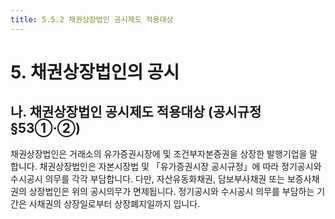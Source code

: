 ```yaml
---
title: 5.5.2 채권상장법인 공시제도 적용대상
---
```

# 5. 채권상장법인의 공시

## 나. 채권상장법인 공시제도 적용대상 (공시규정 §53①·②)

채권상장법인은 거래소의 유가증권시장에 <GTooltip label="사채권" desc="무보증사채, 전환사채, 신주인수권부사채, 교환사채 및 이익참가부사채"/> 및 조건부자본증권을 상장한 발행기업을 말합니다. 채권상장법인은 자본시장법 및 「유가증권시장 공시규정」에 따라 정기공시와 수시공시 의무를 각각 부담합니다. 다만, 자산유동화채권, 담보부사채권 또는 보증사채권의 상장법인은 위의 공시의무가 면제됩니다. 정기공시와 수시공시 의무를 부담하는 기간은 사채권의 상장일로부터 상장폐지일까지 입니다. 

